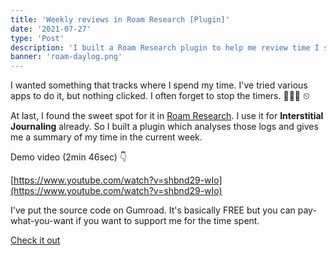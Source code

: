 ```yaml
---
title: 'Weekly reviews in Roam Research [Plugin]'
date: '2021-07-27'
type: 'Post'
description: 'I built a Roam Research plugin to help me review time I spent in the week. Takes advantage of Interstitial Journaling.'
banner: 'roam-daylog.png'
---
```


I wanted something that tracks where I spend my time. I've tried various apps to do it, but nothing clicked. I often forget to stop the timers. 🤦🏻‍♂️ ⏲

At last, I found the sweet spot for it in [Roam Research](https://roamresearch.com/). I use it for **Interstitial Journaling** already. So I built a plugin which analyses those logs and gives me a summary of my time in the current week.

Demo video (2min 46sec) 👇

[https://www.youtube.com/watch?v=shbnd29-wIo](https://www.youtube.com/watch?v=shbnd29-wIo)

I've put the source code on Gumroad. It's basically FREE but you can pay-what-you-want if you want to support me for the time spent.

<script src="https://gumroad.com/js/gumroad.js"></script>

<div class="text-center">
  <a class="gumroad-button" href="https://gumroad.com/l/DViZI">
    Check it out
  </a>
</div>
